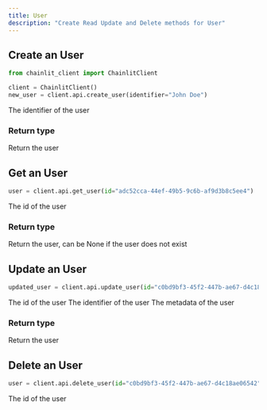 ```yaml
---
title: User
description: "Create Read Update and Delete methods for User"
---
```


## Create an User

```python
from chainlit_client import ChainlitClient

client = ChainlitClient()
new_user = client.api.create_user(identifier="John Doe")
```

<ParamField path="identifier" type="string" required>
  The identifier of the user
</ParamField>

### Return type

<ResponseField name="user" type="User">
  Return the user
</ResponseField>

## Get an User

```python
user = client.api.get_user(id="adc52cca-44ef-49b5-9c6b-af9d3b8c5ee4")
```

<ParamField path="id" type="uuid" required>
  The id of the user
</ParamField>

### Return type

<ResponseField name="user" type="User">
  Return the user, can be None if the user does not exist
</ResponseField>

## Update an User

```python
updated_user = client.api.update_user(id="c0bd9bf3-45f2-447b-ae67-d4c18ae06542", identifier="Jane Doe")
```

<ParamField path="id" type="uuid" required>
  The id of the user
</ParamField>

<ParamField path="identifier" type="string">
  The identifier of the user
</ParamField>

<ParamField path="metadata" type="dict">
  The metadata of the user
</ParamField>

### Return type

<ResponseField name="user" type="User">
  Return the user
</ResponseField>

## Delete an User

```python
user = client.api.delete_user(id="c0bd9bf3-45f2-447b-ae67-d4c18ae06542")
```

<ParamField path="id" type="uuid" required>
  The id of the user
</ParamField>
